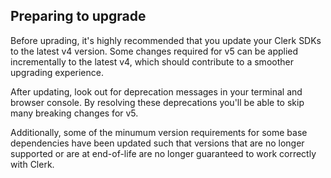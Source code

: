 ## Preparing to upgrade

Before uprading, it's highly recommended that you update your Clerk SDKs to the latest v4 version. Some changes required for v5 can be applied incrementally to the latest v4, which should contribute to a smoother upgrading experience.

After updating, look out for deprecation messages in your terminal and browser console. By resolving these deprecations you'll be able to skip many breaking changes for v5.

Additionally, some of the minumum version requirements for some base dependencies have been updated such that versions that are no longer supported or are at end-of-life are no longer guaranteed to work correctly with Clerk.
